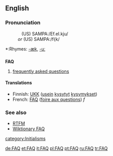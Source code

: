 ==English==

===Pronunciation===
:&nbsp;&nbsp;&nbsp;(US) SAMPA:/Ef.eI.kju/
:<i>or</i> (US) SAMPA:/f{k/
*:Rhymes: [[Rhymes:English:-æk|-æk]], [[Rhymes:English:-uː|-uː]]

==={{acronym}}===
{{wikipedia}}
'''FAQ'''
# [[frequently asked questions]]

====Translations====
*Finnish: [[UKK]] ([[usein]] [[kysyä|kysytyt]] [[kysymys|kysymykset]])
*French: [[FAQ]] ([[foire aux questions]]) ''f''

===See also===
* [[RTFM]]
* [[Wiktionary:Wiktionary FAQ|Wiktionary FAQ]]

[[category:Initialisms]]

[[de:FAQ]]
[[et:FAQ]]
[[it:FAQ]]
[[pl:FAQ]]
[[pt:FAQ]]
[[ru:FAQ]]
[[tr:FAQ]]